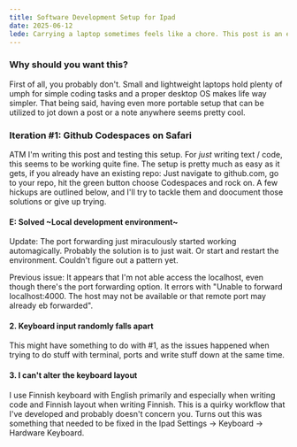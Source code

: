 ```yaml
---
title: Software Development Setup for Ipad
date: 2025-06-12
lede: Carrying a laptop sometimes feels like a chore. This post is an exploration of alternative development environments that utilize an ipad and possibly an external keyboard.
---
```


### Why should you want this?

First of all, you probably don't. Small and lightweight laptops hold plenty of umph for simple coding tasks and a proper desktop OS makes life way simpler. That being said, having even more portable setup that can be utilized to jot down a post or a note anywhere seems pretty cool.

### Iteration #1: Github Codespaces on Safari

ATM I'm writing this post and testing this setup. For _just_ writing text / code, this seems to be working quite fine. The setup is pretty much as easy as it gets, if you already have an existing repo: Just navigate to github.com, go to your repo, hit the green button choose Codespaces and rock on. A few hickups are outlined below, and I'll try to tackle them and doocument those solutions or give up trying.

#### E: Solved ~Local development environment~

Update: The port forwarding just miraculously started working automagically. Probably the solution is to just wait. Or start and restart the environment. Couldn't figure out a pattern yet.

Previous issue: It appears that I'm not able access the localhost, even though there's the port forwarding option. It errors with "Unable to forward localhost:4000. The host may not be available or that remote port may already eb forwarded".

#### 2. Keyboard input randomly falls apart

This might have something to do with #1, as the issues happened when trying to do stuff with terminal, ports and write stuff down at the same time.

#### 3. I can't alter the keyboard layout

I use Finnish keyboard with English primarily and especially when writing code and Finnish layout when writing Finnish. This is a quirky workflow that I've developed and probably doesn't concern you. Turns out this was something that needed to be fixed in the Ipad Settings -> Keyboard -> Hardware Keyboard.
